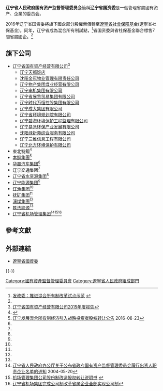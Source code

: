 '''辽宁省人民政府国有资产监督管理委员会'''簡稱'''辽宁省国资委'''是一個管理省屬國有资产、企業的委员会。

2016年辽宁省国资委將旗下國企部分股權無償轉至[[遼寧省社會保障基金理事會|遼寧省社會保障基金]](遼寧省社保基金)。同年，辽宁省成為混合所有制試點，<ref>[http://finance.xiejing.com/china/isHbB9.html 发改委：推进混合所有制改革试点示范] {{webarchive|url=https://web.archive.org/web/20161013220932/http://finance.xiejing.com/china/isHbB9.html |date=2016-10-13 }}</ref>省国资委與省社保基金聯合標售7間省屬國企。<ref name=sale/>
==旗下公司==
* [[辽宁省国有资产经营有限公司|辽宁省国有资产经营有限公司]]<ref>[http://www.shclearing.com/xxpl/cwbg/nb/201604/t20160429_149296.html 辽宁省国有资产经营有限公司2015年度报告]</ref>
** [[辽宁天都饭店|辽宁天都饭店]]
** [[沈阳金冠物业管理有限责任公司|沈阳金冠物业管理有限责任公司]]
** [[辽宁物产集团煤业经营有限公司|辽宁物产集团煤业经营有限公司]]
** [[辽宁电机集团有限公司|辽宁电机集团有限公司]]
** [[辽宁省展览贸易集团有限公司|辽宁省展览贸易集团有限公司]]
** [[辽宁时代万恒控股集团有限公司|辽宁时代万恒控股集团有限公司]]
** [[辽宁成大集团有限公司|辽宁成大集团有限公司]]
** [[辽宁省环境规划院有限公司|辽宁省环境规划院有限公司]]
** [[辽宁碧海环境保护工程监理有限公司|辽宁碧海环境保护工程监理有限公司]]
** [[辽宁易派环保产业发展有限公司|辽宁易派环保产业发展有限公司]]
** [[沈阳绿新苑综合服务有限公司|沈阳绿新苑综合服务有限公司]]
** [[辽宁三维信息工程有限公司|辽宁三维信息工程有限公司]]
** [[辽宁北方环境保护有限公司|辽宁北方环境保护有限公司]]
* [[東北特鋼|東北特鋼]]<ref>{{Cite web |url=http://www.shclearing.com/xxpl/cwbg/nb/201505/t20150502_85661.html |title=东北特殊钢集团有限责任公司2014年年度报告 |access-date=2016-10-01 |archive-url=https://web.archive.org/web/20161002183454/http://www.shclearing.com/xxpl/cwbg/nb/201505/t20150502_85661.html |archive-date=2016-10-02 |dead-url=yes }}</ref>
* [[本鋼集團|本鋼集團]]<ref name=sale>[http://www.sprtc.com/html/2016/zsxx_0823/3819.html 辽宁发展混合所有制经济引入战略投资者股权转让公告] {{Wayback|url=http://www.sprtc.com/html/2016/zsxx_0823/3819.html |date=20161016205906 }} 2016-08-23</ref>
* [[华晨汽车集团|华晨汽车集团]]<ref name=sale/>
* [[辽宁交通集团|辽宁交通集团]]<ref name=sale/>
* [[辽宁省水资源集团|辽宁省水资源集团]]<ref name=sale/>
* [[辽宁能源集团|辽宁能源集团]]<ref name=sale/>
* [[辽渔集团|辽渔集团]]<ref name=sale/>
* [[抚矿集团|抚矿集团]]<ref name=sale/>
* [[瀋煤集團|瀋煤集團]]<ref name=sale/>
* [[铁法能源|铁法能源]]<ref name=sale/>
* [[辽宁省机场管理集团|辽宁省机场管理集团]]<ref>[http://www.ln.gov.cn/zfxx/zfwj/szfbgtwj/zfwj2004/201109/t20110913_700817.html 辽宁省人民政府办公厅关于公布省政府国有资产监督管理委员会履行出资人职责企业名单的通知] 2004-05-20</ref><ref>[http://www.lngzw.gov.cn/article/20061210/2604.htm 机场管理集团公司股份制改造股权转让说明书] {{webarchive|url=https://web.archive.org/web/20130830003356/http://www.lngzw.gov.cn/article/20061210/2604.htm |date=2013-08-30 }}</ref><ref>[http://www.sasac.gov.cn/n86302/n86381/c1597124/content.html 辽宁省机场集团完成公司制改革省属企业全部实现公司制]</ref>

==參考文獻==
<references/>

== 外部連結 ==
* [https://web.archive.org/web/20161022062923/http://www.lngzw.gov.cn/ 遼寧省國資委]

{{-}}
{{中华人民共和国各省级行政区|人民政府国有资产监督管理委员会|仅内地=yes}}
{{辽宁省人民政府}}

[[Category:國有資產監督管理委員會|Category:國有資產監督管理委員會]]
[[Category:遼寧省人民政府組成部門|Category:遼寧省人民政府組成部門]]